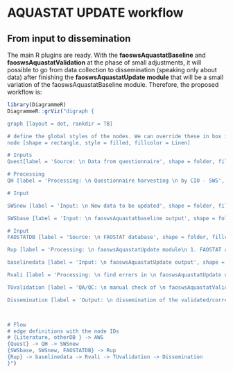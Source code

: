 # **AQUASTAT UPDATE workflow** {#propworkflow}

## **From input to dissemination**
The main R plugins are ready. With the **faoswsAquastatBaseline** and **faoswsAquastatValidation** at the phase of small adjustments, it will possible to go from data collection to dissemination (speaking only about data) after finishing the **faoswsAquastatUpdate module** that will be a small variation of the faoswsAquastatBaseline module. Therefore, the proposed workflow is:



```r
library(DiagrammeR)
DiagrammeR::grViz("digraph {

graph [layout = dot, rankdir = TB]

# define the global styles of the nodes. We can override these in box if we wish
node [shape = rectangle, style = filled, fillcolor = Linen]

# Inputs
Quest[label = 'Source: \n Data from questionnaire', shape = folder, fillcolor = Beige]

# Processing
QH [label = 'Processing: \n Questionnaire harvesting \n by CIO - SWS', shape = folder, fillcolor = LightBlue]

# Input

SWSnew [label = 'Input: \n New data to be updated', shape = folder, fillcolor = LightBlue]

SWSbase [label = 'Input: \n faoswsAquastatbaseline output', shape = folder, fillcolor = Beige]

# Input
FAOSTATDB [label = 'Source: \n FAOSTAT database', shape = folder, fillcolor = Beige]

Rup [label = 'Processing: \n faoswsAquastatUpdate module\n 1. FAOSTAT annexation, 2. Calculation, 3. Imputation, 4. Recalculation, 5. Flag conversion', fillcolor = LightGrey]

baselinedata [label = 'Input: \n faoswsAquastatUpdate output', shape = folder, fillcolor = Beige]

Rvali [label = 'Processing: \n find errors in \n faoswsAquastatUpdate output \n using faoswsAquastatValidation module', fillcolor = LightBlue]

TUvalidation [label = 'QA/QC: \n manual check of \n faoswsAquastatValidation output \n by the technical unit', fillcolor = LightBlue]

Dissemination [label = 'Output: \n dissemination of the validated/corrected \n faoswsAquastatBaseline output' shape = folder, fillcolor = Beige]



# Flow
# edge definitions with the node IDs
# {Literature, otherDB } -> AWS  
{Quest} -> QH -> SWSnew 
{SWSbase, SWSnew, FAOSTATDB} -> Rup
{Rup} -> baselinedata -> Rvali -> TUvalidation -> Dissemination
}")
```


